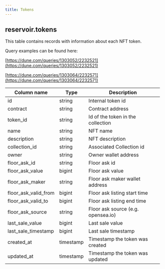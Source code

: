```yaml
---
title: Tokens
---
```


## **reservoir.tokens**

This table contains records with information about each NFT token.

Query examples can be found here:

[https://dune.com/queries/1303052/2232521](https://dune.com/queries/1303052/2232521)

[https://dune.com/queries/1303064/2232571](https://dune.com/queries/1303064/2232571)

| **Column name**         | **Type**  | **Description**                    |
|-------------------------|-----------|------------------------------------|
| id                      | string    | Internal token id                  |
| contract                | string    | Contract address                   |
| token\_id               | string    | Id of the token in the collection  |
| name                    | string    | NFT name                           |
| description             | string    | NFT description                    |                                                                                         |
| collection\_id          | string    | Associated Collection id           |
| owner                   | string    | Owner wallet address               |
| floor\_ask\_id          | string    | Floor ask id                       |
| floor\_ask\_value       | bigint    | Floor ask value                    |
| floor\_ask\_maker       | string    | Floor ask maker wallet address     |
| floor\_ask\_valid\_from | bigint    | Floor ask listing start time       |
| floor\_ask\_valid\_to   | bigint    | Floor ask listing end time         |
| floor\_ask\_source      | string    | Floor ask source (e.g. opensea.io) |
| last\_sale\_value       | bigint    | Last sale value                    |   
| last\_sale\_timestamp   | bigint    | Last sale timestamp                |   
| created\_at             | timestamp | Timestamp the token was created    |
| updated\_at             | timestamp | Timestamp the token was updated    |                                                                          |
